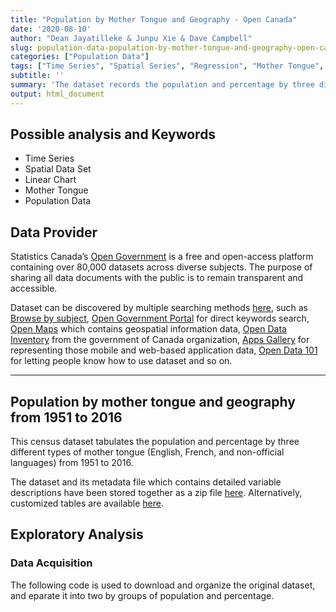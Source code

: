---
title: "Population by Mother Tongue and Geography - Open Canada"
date: '2020-08-10'
author: "Dean Jayatilleke & Junpu Xie & Dave Campbell"
slug: population-data-population-by-mother-tongue-and-geography-open-canada
categories: ["Population Data"]
tags: ["Time Series", "Spatial Series", "Regression", "Mother Tongue", "Population Data","Canada"]
subtitle: ''
summary: 'The dataset records the population and percentage by three different types of mother tongue (English, French, and non-official languages) in the regions of Canada and all Canadian provinces from 1951 to 2016.'
output: html_document
---

## Possible analysis and Keywords

- Time Series
- Spatial Data Set
- Linear Chart
- Mother Tongue
- Population Data


## Data Provider

Statistics Canada's [Open Government](https://open.canada.ca/en) is a free and open-access platform  containing over 80,000 datasets across diverse subjects. The purpose of sharing all data documents with the public is to remain transparent and accessible. 

Dataset can be discovered by multiple searching methods [here](https://open.canada.ca/en/open-data), such as [Browse by subject](https://open.canada.ca/en/open-data), [Open Government Portal](https://search.open.canada.ca/en/od/?sort=last_modified_tdt%20desc&page=1&search_text=&od-search-portal=Open%20Data&_ga=2.198521263.1872662645.1597195650-535176367.1594143568) for direct keywords search, [Open Maps](https://open.canada.ca/en/open-map) which contains geospatial information data, [Open Data Inventory](https://open.canada.ca/en/search/inventory) from the government of Canada organization, [Apps Gallery](https://open.canada.ca/en/apps) for representing those mobile and web-based application data, [Open Data 101](https://open.canada.ca/en/open-data-principles) for letting people know how to use dataset and so on.

***

## Population by mother tongue and geography from 1951 to 2016

This census dataset tabulates the population and percentage by three different types of mother tongue (English, French, and non-official languages) from 1951 to 2016.

The dataset and its metadata file which contains detailed variable descriptions have been stored together as a zip file [here](https://open.canada.ca/data/en/dataset/5347fcac-feb2-4f17-a5f9-cbc9ecbd99a4).  Alternatively, customized tables are available [here](https://www150.statcan.gc.ca/t1/tbl1/en/tv.action?pid=1510000301).

## Exploratory Analysis

### Data Acquisition

The following code is used to download and organize the original dataset, and eparate it into two by groups of population and percentage.